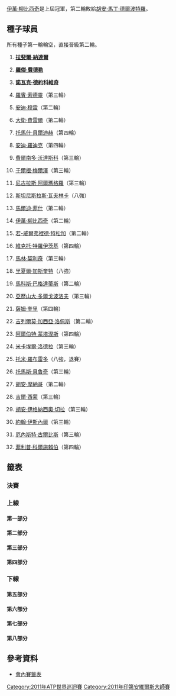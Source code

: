 {{TennisEvents|2011|法國巴黎銀行公開賽|
| defchamp = {{Flag icon|CRO}} [[伊萬·柳比西奇|伊萬·柳比西奇]]
| champ =
| runner =
| score  =
}}

{{main|2011年法國巴黎銀行公開賽}}

[[伊萬·柳比西奇|伊萬·柳比西奇]]是上屆冠軍，第二輪敗給[[胡安·馬丁·德爾波特羅|胡安·馬丁·德爾波特羅]]。

== 種子球員 ==
所有種子第一輪輪空，直接晉級第二輪。
{{col-begin}}
{{col-2}}
# {{flagicon|ESP}} '''[[拉斐爾·納達爾|拉斐爾·納達爾]]'''
# {{flagicon|SUI}} '''[[羅傑·費德勒|羅傑·費德勒]]'''
# {{flagicon|SRB}} '''[[諾瓦克·德約科維奇|諾瓦克·德約科維奇]]'''
# {{flagicon|SWE}} [[羅賓·索德靈|羅賓·索德靈]]（第三輪）
# {{flagicon|GBR}} [[安迪·穆雷|安迪·穆雷]]（第二輪）
# {{flagicon|ESP}} [[大衛·費雷爾|大衛·費雷爾]]（第二輪）
# {{flagicon|CZE}} [[托馬什·貝爾迪赫|托馬什·貝爾迪赫]]（第四輪）
# {{flagicon|USA}} [[安迪·羅迪克|安迪·羅迪克]]（第四輪）
# {{flagicon|ESP}} [[費爾南多·沃達斯科|費爾南多·沃達斯科]]（第三輪）
# {{flagicon|AUT}} [[于爾根·梅爾澤|于爾根·梅爾澤]]（第三輪）
# {{flagicon|ESP}} [[尼古拉斯·阿爾瑪格羅|尼古拉斯·阿爾瑪格羅]]（第三輪）
# {{flagicon|SUI}} [[斯坦尼斯拉斯·瓦夫林卡|斯坦尼斯拉斯·瓦夫林卡]]（八強）
# {{flagicon|USA}} [[馬爾迪·菲什|馬爾迪·菲什]]（第二輪）
# {{flagicon|CRO}} [[伊萬·柳比西奇|伊萬·柳比西奇]]（第二輪）
# {{flagicon|FRA}} [[若-威爾弗裡德·特松加|若-威爾弗裡德·特松加]]（第二輪）
# {{flagicon|SRB}} [[維克托·特羅伊茨基|維克托·特羅伊茨基]]（第四輪）
{{col-2}}
<ol start="17">
<li>{{flagicon|CRO}} [[馬林·契利奇|馬林·契利奇]]（第三輪）
<li>{{flagicon|FRA}} [[里夏爾·加斯奎特|里夏爾·加斯奎特]]（八強）
<li>{{flagicon|CYP}} [[馬科斯·巴格達蒂斯|馬科斯·巴格達蒂斯]]（第二輪）
<li>{{flagicon|UKR}} [[亞歷山大·多爾戈波洛夫|亞歷山大·多爾戈波洛夫]]（第三輪）
<li>{{flagicon|USA}} [[薩姆·奎里|薩姆·奎里]]（第四輪）
<li>{{flagicon|ESP}} [[吉列爾莫·加西亞·洛佩斯|吉列爾莫·加西亞·洛佩斯]]（第二輪）
<li>{{flagicon|ESP}} [[阿爾伯特·蒙塔涅斯|阿爾伯特·蒙塔涅斯]]（第四輪）
<li>{{flagicon|FRA}} [[米卡埃爾·洛德拉|米卡埃爾·洛德拉]]（第三輪）
<li>{{flagicon|ESP}} [[托米·羅布雷多|托米·羅布雷多]]（八強，退賽）
<li>{{flagicon|BRA}} [[托馬斯·貝魯奇|托馬斯·貝魯奇]]（第三輪）
<li>{{flagicon|ARG}} [[胡安·摩納哥|胡安·摩納哥]]（第二輪）
<li>{{flagicon|FRA}} [[吉爾·西蒙|吉爾·西蒙]]（第三輪）
<li>{{flagicon|ARG}} [[胡安·伊格納西奧·切拉|胡安·伊格納西奧·切拉]]（第三輪）
<li>{{flagicon|USA}} [[約翰·伊斯內爾|約翰·伊斯內爾]]（第三輪）
<li>{{flagicon|LAT}} [[厄內斯特·古爾比斯|厄內斯特·古爾比斯]]（第三輪）
<li>{{flagicon|GER}} [[菲利普·科爾施賴伯|菲利普·科爾施賴伯]]（第四輪）
</ol>
{{col-end}}

== 籤表 ==
{{Draw key}}

=== 決賽 ===
{{8TeamBracket-Tennis3
| RD1=八強
| RD2=四強
| RD3=決賽

| team-width=175

| RD1-seed1=1
| RD1-team1={{flagicon|ESP}} '''[[拉斐爾·納達爾|拉斐爾·納達爾]]
| RD1-score1-1=5
| RD1-score1-2='''6
| RD1-score1-3='''7
| RD1-seed2=PR
| RD1-team2={{flagicon|CRO}} [[伊沃·卡洛維奇|伊沃·卡洛維奇]]
| RD1-score2-1='''7
| RD1-score2-2=1
| RD1-score2-3=6<sup>7</sup>

| RD1-seed3=PR
| RD1-team3={{flagicon|ARG}} '''[[胡安·馬丁·德爾波特羅|胡安·馬丁·德爾波特羅]]
| RD1-score3-1=<small>w/o</small>
| RD1-score3-2= 
| RD1-score3-3= 
| RD1-seed4=25
| RD1-team4={{flagicon|ESP}} [[托米·羅布雷多|托米·羅布雷多]]
| RD1-score4-1= 
| RD1-score4-2= 
| RD1-score4-3= 

| RD1-seed5=18
| RD1-team5={{flagicon|FRA}} [[里夏爾·加斯奎特|里夏爾·加斯奎特]]
| RD1-score5-1=2
| RD1-score5-2=4
| RD1-score5-3= 
| RD1-seed6=3
| RD1-team6={{flagicon|SRB}} '''[[諾瓦克·德約科維奇|諾瓦克·德約科維奇]]
| RD1-score6-1='''6
| RD1-score6-2='''6
| RD1-score6-3= 

| RD1-seed7=12
| RD1-team7={{flagicon|SUI}} [[斯坦尼斯拉斯·瓦夫林卡|斯坦尼斯拉斯·瓦夫林卡]]
| RD1-score7-1=3
| RD1-score7-2=4
| RD1-score7-3= 
| RD1-seed8=2
| RD1-team8={{flagicon|SUI}} '''[[羅傑·費德勒|羅傑·費德勒]]
| RD1-score8-1='''6
| RD1-score8-2='''6
| RD1-score8-3= 

| RD2-seed1=1
| RD2-team1='''{{flagicon|ESP}} [[拉斐爾·納達爾|拉斐爾·納達爾]]
| RD2-score1-1='''6
| RD2-score1-2='''6
| RD2-score1-3= 
| RD2-seed2=PR
| RD2-team2={{flagicon|ARG}} [[胡安·馬丁·德爾波特羅|胡安·馬丁·德爾波特羅]]
| RD2-score2-1=4
| RD2-score2-2=4
| RD2-score2-3= 

| RD2-seed3=3
| RD2-team3='''{{flagicon|SRB}} [[諾瓦克·德約科維奇|諾瓦克·德約科維奇]]
| RD2-score3-1='''6
| RD2-score3-2=3
| RD2-score3-3='''6
| RD2-seed4=2
| RD2-team4={{flagicon|SUI}} [[羅傑·費德勒|羅傑·費德勒]]
| RD2-score4-1=3
| RD2-score4-2='''6
| RD2-score4-3=2

| RD3-seed1=1
| RD3-team1={{flagicon|ESP}} [[拉斐爾·納達爾|拉斐爾·納達爾]]
| RD3-score1-1= 
| RD3-score1-2= 
| RD3-score1-3= 
| RD3-seed2=3
| RD3-team2={{flagicon|SRB}} [[諾瓦克·德約科維奇|諾瓦克·德約科維奇]]
| RD3-score2-1= 
| RD3-score2-2= 
| RD3-score2-3= 
}}

=== 上線 ===
==== 第一部分 ====
{{16TeamBracket-Compact-Tennis3-Byes
| RD1=第一輪
| RD2=第二輪
| RD3=第三輪
| RD4=第四輪

| RD1-seed03=Q
| RD1-team03='''{{flagicon|RSA}} [[Rik_de_Voest|R de Voest]]
| RD1-score03-1='''6
| RD1-score03-2= 
| RD1-score03-3= 
| RD1-seed04= 
| RD1-team04={{flagicon|ESP}} [[Pere_Riba|P Riba]]
| RD1-score04-1=4
| RD1-score04-2=r
| RD1-score04-3= 

| RD1-seed05=Q
| RD1-team05={{flagicon|USA}} '''[[萊恩·斯威廷|斯威廷]]
| RD1-score05-1='''6
| RD1-score05-2='''6
| RD1-score05-3= 
| RD1-seed06= 
| RD1-team06={{flagicon|ESP}} [[Marcel_Granollers|M Granollers]]
| RD1-score06-1=4
| RD1-score06-2=1
| RD1-score06-3= 

| RD1-seed11=Q
| RD1-team11={{flagicon|IND}} '''[[山德夫·狄瓦曼|狄瓦曼]]
| RD1-score11-1='''6
| RD1-score11-2='''6
| RD1-score11-3= 
| RD1-seed12= 
| RD1-team12={{flagicon|FRA}} [[Adrian_Mannarino|A Mannarino]]
| RD1-score12-1=2
| RD1-score12-2=3
| RD1-score12-3= 

| RD1-seed13=Q
| RD1-team13={{flagicon|ITA}} [[Flavio_Cipolla|F Cipolla]]
| RD1-score13-1=1
| RD1-score13-2=4
| RD1-score13-3= 
| RD1-seed14= 
| RD1-team14={{flagicon|BEL}} '''[[克薩維埃·馬利斯|馬利斯]]
| RD1-score14-1='''6
| RD1-score14-2='''6
| RD1-score14-3= 

| RD2-seed01=1
| RD2-team01={{flagicon|ESP}} '''[[拉斐爾·納達爾|納達爾]]
| RD2-score01-1='''6
| RD2-score01-2='''6
| RD2-score01-3= 
| RD2-seed02=Q
| RD2-team02={{flagicon|RSA}} [[Rik_de_Voest|R de Voest]]
| RD2-score02-1=0
| RD2-score02-2=2
| RD2-score02-3= 

| RD2-seed03=Q
| RD2-team03='''{{flagicon|USA}} [[萊恩·斯威廷|斯威廷]]
| RD2-score03-1='''6
| RD2-score03-2=0
| RD2-score03-3='''6
| RD2-seed04=27
| RD2-team04={{flagicon|ARG}} [[胡安·摩納哥|摩納哥]]
| RD2-score04-1=1
| RD2-score04-2='''6
| RD2-score04-3=1

| RD2-seed05=19
| RD2-team05={{flagicon|CYP}} [[馬科斯·巴格達蒂斯|巴格達蒂斯]]
| RD2-score05-1=5
| RD2-score05-2=0
| RD2-score05-3= 
| RD2-seed06=Q
| RD2-team06='''{{flagicon|IND}} [[山德夫·狄瓦曼|狄瓦曼]]
| RD2-score06-1='''7
| RD2-score06-2='''6
| RD2-score06-3= 

| RD2-seed07= 
| RD2-team07='''{{flagicon|BEL}} [[克薩維埃·馬利斯|馬利斯]]
| RD2-score07-1='''7
| RD2-score07-2='''7
| RD2-score07-3= 
| RD2-seed08=15
| RD2-team08={{flagicon|FRA}} [[若-威爾弗裡德·特松加|特松加]]
| RD2-score08-1=6<sup>6</sup>
| RD2-score08-2=5
| RD2-score08-3= 

| RD3-seed01=1
| RD3-team01={{flagicon|ESP}} '''[[拉斐爾·納達爾|納達爾]]
| RD3-score01-1='''6
| RD3-score01-2='''6
| RD3-score01-3= 
| RD3-seed02=Q
| RD3-team02={{flagicon|USA}} [[萊恩·斯威廷|斯威廷]]
| RD3-score02-1=3
| RD3-score02-2=1
| RD3-score02-3= 

| RD3-seed03=Q
| RD3-team03={{flagicon|IND}} '''[[山德夫·狄瓦曼|狄瓦曼]]
| RD3-score03-1='''6
| RD3-score03-2=3
| RD3-score03-3='''7
| RD3-seed04= 
| RD3-team04={{flagicon|BEL}} [[克薩維埃·馬利斯|馬利斯]]
| RD3-score04-1=1
| RD3-score04-2='''6
| RD3-score04-3=6<sup>5</sup>

| RD4-seed01=1
| RD4-team01={{flagicon|ESP}} '''[[拉斐爾·納達爾|納達爾]]
| RD4-score01-1='''7
| RD4-score01-2='''6
| RD4-score01-3= 
| RD4-seed02=Q
| RD4-team02={{flagicon|IND}} [[山德夫·狄瓦曼|狄瓦曼]]
| RD4-score02-1=5
| RD4-score02-2=4
| RD4-score02-3= 
}}

==== 第二部分 ====
{{16TeamBracket-Compact-Tennis3-Byes
| RD1=第一輪
| RD2=第二輪
| RD3=第三輪
| RD4=第四輪

| RD1-seed03=Q
| RD1-team03={{flagicon|USA}} '''[[麥可·羅素|羅素]]
| RD1-score03-1=6<sup>4</sup>
| RD1-score03-2='''6
| RD1-score03-3='''6
| RD1-seed04= 
| RD1-team04={{flagicon|RSA}} [[Kevin_Anderson_(tennis)|K Anderson]]
| RD1-score04-1='''7
| RD1-score04-2=3
| RD1-score04-3=4

| RD1-seed05= 
| RD1-team05={{flagicon|UZB}} [[丹尼斯·伊斯托明|伊斯托明]]
| RD1-score05-1='''6
| RD1-score05-2=5
| RD1-score05-3=5
| RD1-seed06= 
| RD1-team06={{flagicon|FIN}} '''[[亞爾科·涅米寧|涅米寧]]
| RD1-score06-1=2
| RD1-score06-2='''7
| RD1-score06-3='''7

| RD1-seed11= 
| RD1-team11={{flagicon|GER}} '''[[萊納·舒特勒|舒特勒]]
| RD1-score11-1='''7
| RD1-score11-2='''7
| RD1-score11-3= 
| RD1-seed12= 
| RD1-team12={{flagicon|NED}} [[羅賓·哈塞|哈塞]]
| RD1-score12-1=6<sup>4</sup>
| RD1-score12-2=5
| RD1-score12-3= 

| RD1-seed13=Q
| RD1-team13={{flagicon|AUS}} [[Marinko_Matosevic|M Matosevic]]
| RD1-score13-1=6<sup>2</sup>
| RD1-score13-2='''7
| RD1-score13-3=2
| RD1-seed14=PR
| RD1-team14={{flagicon|CRO}} '''[[伊沃·卡洛維奇|卡洛維奇]]
| RD1-score14-1='''7
| RD1-score14-2=6<sup>3</sup>
| RD1-score14-3='''6

| RD2-seed01=11
| RD2-team01={{flagicon|ESP}} '''[[尼古拉斯·阿爾瑪格羅|阿爾瑪格羅]]
| RD2-score01-1='''6
| RD2-score01-2='''6
| RD2-score01-3= 
| RD2-seed02=Q
| RD2-team02={{flagicon|USA}} [[麥可·羅素|羅素]]
| RD2-score02-1=4
| RD2-score02-2=4
| RD2-score02-3= 

| RD2-seed03= 
| RD2-team03={{flagicon|FIN}} [[亞爾科·涅米寧|涅米寧]]
| RD2-score03-1=6<sup>5</sup>
| RD2-score03-2='''6
| RD2-score03-3=6<sup>2</sup>
| RD2-seed04=23
| RD2-team04={{flagicon|ESP}} '''[[阿爾伯特·蒙塔涅斯|蒙塔涅斯]]
| RD2-score04-1='''7
| RD2-score04-2=2
| RD2-score04-3='''7

| RD2-seed05=28
| RD2-team05='''{{flagicon|FRA}} [[吉爾·西蒙|西蒙]]
| RD2-score05-1='''6
| RD2-score05-2='''7
| RD2-score05-3= 
| RD2-seed06= 
| RD2-team06={{flagicon|GER}} [[萊納·舒特勒|舒特勒]]
| RD2-score06-1=3
| RD2-score06-2=6<sup>5</sup>
| RD2-score06-3= 

| RD2-seed07=PR
| RD2-team07='''{{flagicon|CRO}} [[伊沃·卡洛維奇|卡洛維奇]]
| RD2-score07-1='''7
| RD2-score07-2='''6
| RD2-score07-3= 
| RD2-seed08=6
| RD2-team08={{flagicon|ESP}} [[大衛·費雷爾|費雷爾]]
| RD2-score08-1=6<sup>3</sup>
| RD2-score08-2=3
| RD2-score08-3= 

| RD3-seed01=11
| RD3-team01={{flagicon|ESP}} [[尼古拉斯·阿爾瑪格羅|阿爾瑪格羅]]
| RD3-score01-1='''6
| RD3-score01-2=2
| RD3-score01-3=4
| RD3-seed02=23
| RD3-team02={{flagicon|ESP}} '''[[阿爾伯特·蒙塔涅斯|蒙塔涅斯]]
| RD3-score02-1=4
| RD3-score02-2='''6
| RD3-score02-3='''6

| RD3-seed03=28
| RD3-team03={{flagicon|FRA}} [[吉爾·西蒙|西蒙]]
| RD3-score03-1=3
| RD3-score03-2=3
| RD3-score03-3= 
| RD3-seed04=PR
| RD3-team04={{flagicon|CRO}} '''[[伊沃·卡洛維奇|卡洛維奇]]
| RD3-score04-1='''6
| RD3-score04-2='''6
| RD3-score04-3= 

| RD4-seed01=23
| RD4-team01={{flagicon|ESP}} [[阿爾伯特·蒙塔涅斯|蒙塔涅斯]]
| RD4-score01-1=6<sup>7</sup>
| RD4-score01-2=2
| RD4-score01-3= 
| RD4-seed02=PR
| RD4-team02={{flagicon|CRO}} '''[[伊沃·卡洛維奇|卡洛維奇]]
| RD4-score02-1='''7
| RD4-score02-2='''6
| RD4-score02-3= 
}}

==== 第三部分 ====
{{16TeamBracket-Compact-Tennis3-Byes
| RD1=第一輪
| RD2=第二輪
| RD3=第三輪
| RD4=第四輪

| RD1-seed03= 
| RD1-team03={{flagicon|GER}} [[比約恩·法烏|法烏]]
| RD1-score03-1=4
| RD1-score03-2='''6
| RD1-score03-3=4
| RD1-seed04= 
| RD1-team04={{flagicon|GER}} '''[[米夏埃爾·貝雷爾|貝雷爾]]
| RD1-score04-1='''6
| RD1-score04-2=4
| RD1-score04-3='''6

| RD1-seed05=Q
| RD1-team05={{flagicon|USA}} '''[[Tim_Smyczek|T Smyczek]]
| RD1-score05-1=2
| RD1-score05-2='''6
| RD1-score05-3='''6
| RD1-seed06= 
| RD1-team06={{flagicon|UKR}} [[伊利亞·馬爾琴科|馬爾琴科]]
| RD1-score06-1='''6
| RD1-score06-2=3
| RD1-score06-3=2

| RD1-seed11= 
| RD1-team11={{flagicon|ROU}} '''[[維克托·哈內斯庫|哈內斯庫]]
| RD1-score11-1=4
| RD1-score11-2='''7
| RD1-score11-3='''6
| RD1-seed12= 
| RD1-team12={{flagicon|ITA}} [[安德烈亞斯·塞皮|塞皮]]
| RD1-score12-1='''6
| RD1-score12-2=6<sup>5</sup>
| RD1-score12-3=3

| RD1-seed13= 
| RD1-team13={{flagicon|CZE}} [[拉德克·斯泰潘內克|斯泰潘內克]]
| RD1-score13-1=4
| RD1-score13-2=0
| RD1-score13-3= 
| RD1-seed14=PR
| RD1-team14={{flagicon|ARG}} '''[[胡安·馬丁·德爾波特羅|德爾波特羅]]
| RD1-score14-1='''6
| RD1-score14-2='''6
| RD1-score14-3= 

| RD2-seed01=4
| RD2-team01='''{{flagicon|SWE}} [[羅賓·索德靈|羅賓·索德靈]]
| RD2-score01-1='''6
| RD2-score01-2='''7
| RD2-score01-3= 
| RD2-seed02= 
| RD2-team02={{flagicon|GER}} [[米夏埃爾·貝雷爾|貝雷爾]]
| RD2-score02-1=3
| RD2-score02-2=6<sup>4</sup>
| RD2-score02-3= 

| RD2-seed03=Q
| RD2-team03={{flagicon|USA}} [[Tim_Smyczek|T Smyczek]]
| RD2-score03-1='''6
| RD2-score03-2=2
| RD2-score03-3=6<sup>6</sup>
| RD2-seed04=32
| RD2-team04={{flagicon|GER}} '''[[菲利普·科爾施賴伯|科爾施賴伯]]
| RD2-score04-1=2
| RD2-score04-2='''6
| RD2-score04-3='''7

| RD2-seed05=20
| RD2-team05={{flagicon|UKR}} '''[[亞歷山大·多爾戈波洛夫|多爾戈波洛夫]]
| RD2-score05-1='''6
| RD2-score05-2='''6
| RD2-score05-3= 
| RD2-seed06= 
| RD2-team06={{flagicon|ROU}} [[維克托·哈內斯庫|哈內斯庫]]
| RD2-score06-1=4
| RD2-score06-2=4
| RD2-score06-3= 

| RD2-seed07=PR
| RD2-team07={{flagicon|ARG}} '''[[胡安·馬丁·德爾波特羅|德爾波特羅]]
| RD2-score07-1=5
| RD2-score07-2='''6
| RD2-score07-3='''6
| RD2-seed08=14
| RD2-team08={{flagicon|CRO}} [[伊萬·柳比西奇|柳比西奇]]
| RD2-score08-1='''7
| RD2-score08-2=4
| RD2-score08-3=2

| RD3-seed01=4
| RD3-team01={{flagicon|SWE}} [[羅賓·索德靈|羅賓·索德靈]]
| RD3-score01-1=6<sup>8</sup>
| RD3-score01-2=4
| RD3-score01-3= 
| RD3-seed02=32
| RD3-team02={{flagicon|GER}} '''[[菲利普·科爾施賴伯|科爾施賴伯]]
| RD3-score02-1='''7
| RD3-score02-2='''6
| RD3-score02-3= 

| RD3-seed03=20
| RD3-team03={{flagicon|UKR}} [[亞歷山大·多爾戈波洛夫|多爾戈波洛夫]]
| RD3-score03-1=6<sup>3</sup>
| RD3-score03-2=3
| RD3-score03-3= 
| RD3-seed04=PR
| RD3-team04={{flagicon|ARG}} '''[[胡安·馬丁·德爾波特羅|德爾波特羅]]
| RD3-score04-1='''7
| RD3-score04-2='''6
| RD3-score04-3= 

| RD4-seed01=32
| RD4-team01={{flagicon|GER}} [[菲利普·科爾施賴伯|科爾施賴伯]]
| RD4-score01-1=6<sup>3</sup>
| RD4-score01-2=6<sup>7</sup>
| RD4-score01-3= 
| RD4-seed02=PR
| RD4-team02={{flagicon|ARG}} '''[[胡安·馬丁·德爾波特羅|德爾波特羅]]
| RD4-score02-1='''7
| RD4-score02-2='''7
| RD4-score02-3= 
}}

==== 第四部分 ====
{{16TeamBracket-Compact-Tennis3-Byes
| RD1=第一輪
| RD2=第二輪
| RD3=第三輪
| RD4=第四輪

| RD1-seed03=WC
| RD1-team03={{flagicon|LTU}} '''[[Richard_Berankis|R Berankis]]
| RD1-score03-1=1
| RD1-score03-2='''6
| RD1-score03-3='''6
| RD1-seed04=Q
| RD1-team04={{flagicon|USA}} [[亞力克斯·博格莫洛夫|博格莫洛夫]]
| RD1-score04-1='''6
| RD1-score04-2=3
| RD1-score04-3=4

| RD1-seed05= 
| RD1-team05={{flagicon|SRB}}''' [[揚科·蒂普薩雷維奇|蒂普薩雷維奇]]
| RD1-score05-1='''6
| RD1-score05-2='''6
| RD1-score05-3= 
| RD1-seed06= 
| RD1-team06={{flagicon|GER}} [[Tobias_Kamke|T Kamke]]
| RD1-score06-1=2
| RD1-score06-2=0
| RD1-score06-3= 

| RD1-seed11= 
| RD1-team11={{flagicon|GER}} '''[[米沙·茲韋列夫|茲韋列夫]]
| RD1-score11-1='''6
| RD1-score11-2='''6
| RD1-score11-3= 
| RD1-seed12=Q
| RD1-team12={{flagicon|AUS}} [[Matthew_Ebden|M Ebden]]
| RD1-score12-1=4
| RD1-score12-2=3
| RD1-score12-3= 

| RD1-seed13=Q
| RD1-team13={{flagicon|USA}} '''[[Donald_Young_(tennis)|D Young]]
| RD1-score13-1=2
| RD1-score13-2='''6
| RD1-score13-3='''6
| RD1-seed14= 
| RD1-team14={{flagicon|ITA}} [[波蒂托·斯塔拉切|斯塔拉切]]
| RD1-score14-1='''6
| RD1-score14-2=3
| RD1-score14-3=3

| RD2-seed01=9
| RD2-team01={{flagicon|ESP}} '''[[費爾南多·沃達斯科|沃達斯科]]
| RD2-score01-1='''7
| RD2-score01-2=2
| RD2-score01-3= 
| RD2-seed02=WC
| RD2-team02={{flagicon|LTU}} [[Richard_Berankis|R Berankis]]
| RD2-score02-1=5
| RD2-score02-2=0
| RD2-score02-3=r

| RD2-seed03= 
| RD2-team03={{flagicon|SRB}} [[揚科·蒂普薩雷維奇|蒂普薩雷維奇]]
| RD2-score03-1=4
| RD2-score03-2=4
| RD2-score03-3= 
| RD2-seed04=21
| RD2-team04={{flagicon|USA}} '''[[薩姆·奎里|奎里]]
| RD2-score04-1='''6
| RD2-score04-2='''6
| RD2-score04-3= 

| RD2-seed05=25
| RD2-team05={{flagicon|ESP}} '''[[托米·羅布雷多|羅布雷多]]
| RD2-score05-1='''6
| RD2-score05-2=3
| RD2-score05-3='''7
| RD2-seed06= 
| RD2-team06={{flagicon|GER}} [[米沙·茲韋列夫|茲韋列夫]]
| RD2-score06-1=3
| RD2-score06-2='''6
| RD2-score06-3=5

| RD2-seed07=Q
| RD2-team07={{flagicon|USA}} '''[[Donald_Young_(tennis)|D Young]]
| RD2-score07-1='''7
| RD2-score07-2='''6
| RD2-score07-3= 
| RD2-seed08=5
| RD2-team08={{flagicon|GBR}} [[安迪·穆雷|穆雷]]
| RD2-score08-1=6<sup>4</sup>
| RD2-score08-2=3
| RD2-score08-3= 

| RD3-seed01=9
| RD3-team01={{flagicon|ESP}} [[費爾南多·沃達斯科|沃達斯科]]
| RD3-score01-1=5
| RD3-score01-2=4
| RD3-score01-3= 
| RD3-seed02=21
| RD3-team02='''{{flagicon|USA}} [[薩姆·奎里|奎里]]
| RD3-score02-1='''7
| RD3-score02-2='''6
| RD3-score02-3= 

| RD3-seed03=25
| RD3-team03={{flagicon|ESP}} '''[[托米·羅布雷多|羅布雷多]]
| RD3-score03-1='''6
| RD3-score03-2='''6
| RD3-score03-3= 
| RD3-seed04=Q
| RD3-team04={{flagicon|USA}} [[Donald_Young_(tennis)|D Young]]
| RD3-score04-1=0
| RD3-score04-2=4
| RD3-score04-3= 

| RD4-seed01=21
| RD4-team01={{flagicon|USA}} [[薩姆·奎里|奎里]]
| RD4-score01-1=1
| RD4-score01-2=3
| RD4-score01-3= 
| RD4-seed02=25
| RD4-team02={{flagicon|ESP}} '''[[托米·羅布雷多|羅布雷多]]
| RD4-score02-1='''6
| RD4-score02-2='''6
| RD4-score02-3= 
}}

=== 下線 ===
==== 第五部分 ====
{{16TeamBracket-Compact-Tennis3-Byes
| RD1=第一輪
| RD2=第二輪
| RD3=第三輪
| RD4=第四輪

| RD1-seed03=WC
| RD1-team03='''{{flagicon|USA}} [[詹姆斯·布萊克|布萊克]]
| RD1-score03-1=3
| RD1-score03-2='''6
| RD1-score03-3='''6
| RD1-seed04=Q
| RD1-team04={{flagicon|AUS}} [[Chris_Guccione|C Guccione]]
| RD1-score04-1='''6
| RD1-score04-2=3
| RD1-score04-3=2

| RD1-seed05= 
| RD1-team05={{flagicon|ESP}} [[Rubén_Ramírez_Hidalgo|R Ramírez Hidalgo]]
| RD1-score05-1=4
| RD1-score05-2=3
| RD1-score05-3= 
| RD1-seed06= 
| RD1-team06={{flagicon|BRA}}''' [[列卡度·米爾洛|米爾洛]]
| RD1-score06-1='''6
| RD1-score06-2='''6
| RD1-score06-3= 

| RD1-seed11= 
| RD1-team11={{flagicon|URU}}''' [[巴勃羅·奎瓦斯|奎瓦斯]]
| RD1-score11-1='''7
| RD1-score11-2='''6
| RD1-score11-3= 
| RD1-seed12= 
| RD1-team12={{flagicon|ESP}} [[巴勃羅·安杜哈爾|安杜哈爾]]
| RD1-score12-1=5
| RD1-score12-2=3
| RD1-score12-3= 

| RD1-seed13= 
| RD1-team13={{flagicon|FRA}} '''[[儒利安·貝內托|貝內托]]
| RD1-score13-1='''6
| RD1-score13-2='''6
| RD1-score13-3= 
| RD1-seed14= 
| RD1-team14={{flagicon|ESP}} [[費利西亞諾·洛佩斯|洛佩斯]]
| RD1-score14-1=4
| RD1-score14-2=4
| RD1-score14-3= 

| RD2-seed01=8
| RD2-team01={{flagicon|USA}} '''[[安迪·羅迪克|羅迪克]]
| RD2-score01-1='''6
| RD2-score01-2='''7
| RD2-score01-3= 
| RD2-seed02=WC
| RD2-team02={{flagicon|USA}} [[詹姆斯·布萊克|布萊克]]
| RD2-score02-1=3
| RD2-score02-2=5
| RD2-score02-3= 

| RD2-seed03= 
| RD2-team03={{flagicon|BRA}} [[列卡度·米爾洛|米爾洛]]
| RD2-score03-1=3
| RD2-score03-2=6<sup>2</sup>
| RD2-score03-3= 
| RD2-seed04=30
| RD2-team04={{flagicon|USA}} '''[[約翰·伊斯內爾|伊斯內爾]]
| RD2-score04-1='''6
| RD2-score04-2='''7
| RD2-score04-3= 

| RD2-seed05=18
| RD2-team05={{flagicon|FRA}} '''[[里夏爾·加斯奎特|加斯奎特]]
| RD2-score05-1='''7
| RD2-score05-2='''6
| RD2-score05-3= 
| RD2-seed06= 
| RD2-team06={{flagicon|URU}} [[巴勃羅·奎瓦斯|奎瓦斯]]
| RD2-score06-1=5
| RD2-score06-2=3
| RD2-score06-3= 

| RD2-seed07= 
| RD2-team07={{flagicon|FRA}} [[儒利安·貝內托|貝內托]]
| RD2-score07-1='''6
| RD2-score07-2=1
| RD2-score07-3=4
| RD2-seed08=10
| RD2-team08='''{{flagicon|AUT}} [[于爾根·梅爾澤|梅爾澤]]
| RD2-score08-1=1
| RD2-score08-2='''6
| RD2-score08-3='''6

| RD3-seed01=8
| RD3-team01={{flagicon|USA}} '''[[安迪·羅迪克|羅迪克]]
| RD3-score01-1='''7
| RD3-score01-2='''6
| RD3-score01-3= 
| RD3-seed02=30
| RD3-team02={{flagicon|USA}} [[約翰·伊斯內爾|伊斯內爾]]
| RD3-score02-1=5
| RD3-score02-2=2
| RD3-score02-3= 

| RD3-seed03=18
| RD3-team03={{flagicon|FRA}} '''[[里夏爾·加斯奎特|加斯奎特]]
| RD3-score03-1='''6
| RD3-score03-2='''6
| RD3-score03-3= 
| RD3-seed04=10
| RD3-team04={{flagicon|AUT}} [[于爾根·梅爾澤|梅爾澤]]
| RD3-score04-1=1
| RD3-score04-2=3
| RD3-score04-3= 

| RD4-seed01=8
| RD4-team01={{flagicon|USA}} [[安迪·羅迪克|羅迪克]]
| RD4-score01-1=3
| RD4-score01-2=6<sup>5</sup>
| RD4-score01-3= 
| RD4-seed02=18
| RD4-team02={{flagicon|FRA}} '''[[里夏爾·加斯奎特|加斯奎特]]
| RD4-score02-1='''6
| RD4-score02-2='''7
| RD4-score02-3= 
}}

==== 第六部分 ====
{{16TeamBracket-Compact-Tennis3-Byes
| RD1=第一輪
| RD2=第二輪
| RD3=第三輪
| RD4=第四輪

| RD1-seed03=Q
| RD1-team03={{flagicon|IND}} [[Rohan_Bopanna|R Bopanna]]
| RD1-score03-1='''7
| RD1-score03-2=6<sup>1</sup>
| RD1-score03-3=4
| RD1-seed04=WC
| RD1-team04={{flagicon|AUS}} '''[[Bernard_Tomic|B Tomic]]
| RD1-score04-1=6<sup>5</sup>
| RD1-score04-2='''7
| RD1-score04-3='''6

| RD1-seed05= 
| RD1-team05={{flagicon|COL}} '''[[聖地亞哥·基拉爾多|基拉爾多]]
| RD1-score05-1='''6
| RD1-score05-2=6<sup>5</sup>
| RD1-score05-3='''6
| RD1-seed06= 
| RD1-team06={{flagicon|ESP}} [[丹尼爾·吉梅諾-特拉維爾|吉梅諾-特拉維爾]]
| RD1-score06-1=4
| RD1-score06-2='''7
| RD1-score06-3=3

| RD1-seed11= 
| RD1-team11={{flagicon|AUS}} [[萊頓·休伊特|休伊特]]
| RD1-score11-1=2
| RD1-score11-2=3
| RD1-score11-3= 
| RD1-seed12= 
| RD1-team12='''{{flagicon|TPE}} [[盧彥勳|盧]]
| RD1-score12-1='''6
| RD1-score12-2='''6
| RD1-score12-3= 

| RD1-seed13= 
| RD1-team13={{flagicon|GER}} [[佛羅里恩·邁爾|邁爾]]
| RD1-score13-1=2
| RD1-score13-2=1
| RD1-score13-3= 
| RD1-seed14= 
| RD1-team14='''{{flagicon|KAZ}} [[安德烈·戈盧別夫|戈盧別夫]]
| RD1-score14-1='''6
| RD1-score14-2='''6
| RD1-score14-3= 

| RD2-seed01=16
| RD2-team01={{flagicon|SRB}} '''[[維克托·特羅伊茨基|特羅伊茨基]]
| RD2-score01-1='''6
| RD2-score01-2='''6
| RD2-score01-3= 
| RD2-seed02=WC
| RD2-team02={{flagicon|AUS}} [[Bernard_Tomic|B Tomic]]
| RD2-score02-1=4
| RD2-score02-2=4
| RD2-score02-3= 

| RD2-seed03= 
| RD2-team03={{flagicon|COL}} [[聖地亞哥·基拉爾多|基拉爾多]]
| RD2-score03-1=6<sup>6</sup>
| RD2-score03-2=4
| RD2-score03-3= 
| RD2-seed04=24
| RD2-team04={{flagicon|FRA}} '''[[米卡埃爾·洛德拉|洛德拉]]
| RD2-score04-1='''7
| RD2-score04-2='''6
| RD2-score04-3= 

| RD2-seed05=31
| RD2-team05={{flagicon|LAT}} '''[[厄內斯特·古爾比斯|古爾比斯]]
| RD2-score05-1=6<sup>1</sup>
| RD2-score05-2='''7
| RD2-score05-3='''6
| RD2-seed06= 
| RD2-team06={{flagicon|TPE}} [[盧彥勳|盧]]
| RD2-score06-1='''7
| RD2-score06-2=6<sup>7</sup>
| RD2-score06-3=1

| RD2-seed07= 
| RD2-team07={{flagicon|KAZ}} [[安德烈·戈盧別夫|戈盧別夫]]
| RD2-score07-1=0
| RD2-score07-2=4
| RD2-score07-3= 
| RD2-seed08=3
| RD2-team08='''{{flagicon|SRB}} [[諾瓦克·德約科維奇|德約科維奇]]
| RD2-score08-1='''6
| RD2-score08-2='''6
| RD2-score08-3= 

| RD3-seed01=16
| RD3-team01={{flagicon|SRB}} '''[[維克托·特羅伊茨基|特羅伊茨基]]
| RD3-score01-1='''6
| RD3-score01-2='''6
| RD3-score01-3= 
| RD3-seed02=24
| RD3-team02={{flagicon|FRA}} [[米卡埃爾·洛德拉|洛德拉]]
| RD3-score02-1=3
| RD3-score02-2=3
| RD3-score02-3= 

| RD3-seed03=31
| RD3-team03={{flagicon|LAT}} [[厄內斯特·古爾比斯|古爾比斯]]
| RD3-score03-1=0
| RD3-score03-2=1
| RD3-score03-3= 
| RD3-seed04=3
| RD3-team04={{flagicon|SRB}} '''[[諾瓦克·德約科維奇|德約科維奇]]
| RD3-score04-1='''6
| RD3-score04-2='''6
| RD3-score04-3= 

| RD4-seed01=16
| RD4-team01={{flagicon|SRB}} [[維克托·特羅伊茨基|特羅伊茨基]]
| RD4-score01-1=0
| RD4-score01-2=1
| RD4-score01-3= 
| RD4-seed02=3
| RD4-team02={{flagicon|SRB}} '''[[諾瓦克·德約科維奇|德約科維奇]]
| RD4-score02-1='''6
| RD4-score02-2='''6
| RD4-score02-3= 
}}

==== 第七部分 ====
{{16TeamBracket-Compact-Tennis3-Byes
| RD1=第一輪
| RD2=第二輪
| RD3=第三輪
| RD4=第四輪

| RD1-seed03= 
| RD1-team03={{flagicon|KAZ}} [[米哈伊爾·庫庫什金|庫庫什金]]
| RD1-score03-1=6<sup>8</sup>
| RD1-score03-2=4
| RD1-score03-3= 
| RD1-seed04= 
| RD1-team04='''{{flagicon|POL}} [[盧卡斯·古博特|古博特]]
| RD1-score04-1='''7
| RD1-score04-2='''6
| RD1-score04-3= 

| RD1-seed05= 
| RD1-team05={{flagicon|NED}} [[蒂莫·德·巴克|德·巴克]]
| RD1-score05-1=2
| RD1-score05-2=5
| RD1-score05-3= 
| RD1-seed06= 
| RD1-team06={{flagicon|GER}} '''[[班傑明·貝克爾|貝克爾]]
| RD1-score06-1='''6
| RD1-score06-2='''7
| RD1-score06-3= 

| RD1-seed11= 
| RD1-team11={{flagicon|RUS}} [[泰穆拉茲·加巴什維利|加巴什維利]]
| RD1-score11-1=4
| RD1-score11-2='''7
| RD1-score11-3=6<sup>4</sup>
| RD1-seed12= 
| RD1-team12={{flagicon|FRA}} '''[[弗洛朗·塞拉|塞拉]]
| RD1-score12-1='''6
| RD1-score12-2=6<sup>1</sup>
| RD1-score12-3='''7

| RD1-seed13= 
| RD1-team13='''{{flagicon|RUS}} [[尼古萊·達維登科|達維登科]]
| RD1-score13-1=5
| RD1-score13-2='''6
| RD1-score13-3='''6
| RD1-seed14= 
| RD1-team14={{flagicon|ITA}} [[法比奧·福尼尼|福尼尼]]
| RD1-score14-1='''7
| RD1-score14-2=2
| RD1-score14-3=4

| RD2-seed01=7
| RD2-team01={{flagicon|CZE}} '''[[托馬什·貝爾迪赫|貝爾迪赫]]
| RD2-score01-1='''6
| RD2-score01-2='''6
| RD2-score01-3= 
| RD2-seed02= 
| RD2-team02={{flagicon|POL}} [[盧卡斯·古博特|古博特]]
| RD2-score02-1=4
| RD2-score02-2=1
| RD2-score02-3= 

| RD2-seed03= 
| RD2-team03={{flagicon|GER}} [[班傑明·貝克爾|貝克爾]] 
| RD2-score03-1=3
| RD2-score03-2=6<sup>5</sup>
| RD2-score03-3= 
| RD2-seed04=26
| RD2-team04={{flagicon|BRA}} '''[[托馬斯·貝魯奇|貝魯奇]]
| RD2-score04-1='''6
| RD2-score04-2='''7
| RD2-score04-3= 

| RD2-seed05=17
| RD2-team05={{flagicon|CRO}} '''[[馬林·契利奇|契利奇]]
| RD2-score05-1='''6
| RD2-score05-2='''6
| RD2-score05-3= 
| RD2-seed06= 
| RD2-team06={{flagicon|FRA}} [[弗洛朗·塞拉|塞拉]]
| RD2-score06-1=1
| RD2-score06-2=3
| RD2-score06-3= 

| RD2-seed07= 
| RD2-team07={{flagicon|RUS}} [[尼古萊·達維登科|達維登科]]
| RD2-score07-1='''6
| RD2-score07-2=6<sup>5</sup>
| RD2-score07-3=4
| RD2-seed08=12
| RD2-team08={{flagicon|SUI}} '''[[斯坦尼斯拉斯·瓦夫林卡|瓦夫林卡]]
| RD2-score08-1=3
| RD2-score08-2='''7
| RD2-score08-3='''6

| RD3-seed01=7
| RD3-team01={{flagicon|CZE}} '''[[托馬什·貝爾迪赫|貝爾迪赫]]
| RD3-score01-1='''6
| RD3-score01-2='''6
| RD3-score01-3= 
| RD3-seed02=26
| RD3-team02={{flagicon|BRA}} [[托馬斯·貝魯奇|貝魯奇]]
| RD3-score02-1=3
| RD3-score02-2=2
| RD3-score02-3= 

| RD3-seed03=17
| RD3-team03={{flagicon|CRO}} [[馬林·契利奇|契利奇]]
| RD3-score03-1=5
| RD3-score03-2=3
| RD3-score03-3= 
| RD3-seed04=12
| RD3-team04={{flagicon|SUI}} '''[[斯坦尼斯拉斯·瓦夫林卡|瓦夫林卡]]
| RD3-score04-1='''7
| RD3-score04-2='''6
| RD3-score04-3= 

| RD4-seed01=7
| RD4-team01={{flagicon|CZE}} [[托馬什·貝爾迪赫|貝爾迪赫]]
| RD4-score01-1='''6
| RD4-score01-2=4
| RD4-score01-3=4
| RD4-seed02=12
| RD4-team02={{flagicon|SUI}} '''[[斯坦尼斯拉斯·瓦夫林卡|瓦夫林卡]]
| RD4-score02-1=3
| RD4-score02-2='''6
| RD4-score02-3='''6
}}

==== 第八部分 ====
{{16TeamBracket-Compact-Tennis3-Byes
| RD1=第一輪
| RD2=第二輪
| RD3=第三輪
| RD4=第四輪

| RD1-seed03=WC
| RD1-team03={{flagicon|CAN}} '''[[米洛斯·拉奧尼奇|拉奧尼奇]]
| RD1-score03-1='''6
| RD1-score03-2='''7
| RD1-score03-3= 
| RD1-seed04= 
| RD1-team04={{flagicon|TUR}} [[Marsel_İlhan|M İlhan]]
| RD1-score04-1=2
| RD1-score04-2=6<sup>4</sup>
| RD1-score04-3= 

| RD1-seed05=WC
| RD1-team05={{flagicon|USA}}''' [[Ryan_Harrison_(tennis)|R Harrison]]
| RD1-score05-1=6<sup>5</sup>
| RD1-score05-2='''7
| RD1-score05-3='''6
| RD1-seed06= 
| RD1-team06={{flagicon|FRA}} [[熱雷米·夏爾迪|夏爾迪]]
| RD1-score06-1='''7
| RD1-score06-2=6<sup>2</sup>
| RD1-score06-3=3

| RD1-seed11= 
| RD1-team11={{flagicon|GER}} '''[[菲利普·普茲斯內爾|普茲斯內爾]]
| RD1-score11-1='''6
| RD1-score11-2='''7
| RD1-score11-3= 
| RD1-seed12= 
| RD1-team12={{flagicon|GER}} [[Dustin_Brown_(tennis)|D Brown]]
| RD1-score12-1=4
| RD1-score12-2=5
| RD1-score12-3= 

| RD1-seed13= 
| RD1-team13='''{{flagicon|RUS}} [[伊戈爾·安德烈耶夫|安德烈耶夫]]
| RD1-score13-1='''6
| RD1-score13-2=6<sup>2</sup>
| RD1-score13-3='''6
| RD1-seed14= 
| RD1-team14={{flagicon|JPN}} [[錦織圭|錦織]]
| RD1-score14-1=4
| RD1-score14-2='''7
| RD1-score14-3=4

| RD2-seed01=13
| RD2-team01={{flagicon|USA}} [[馬爾迪·菲什|菲什]]
| RD2-score01-1=5
| RD2-score01-2=4
| RD2-score01-3= 
| RD2-seed02=WC
| RD2-team02='''{{flagicon|CAN}} [[米洛斯·拉奧尼奇|拉奧尼奇]]
| RD2-score02-1='''7
| RD2-score02-2='''6
| RD2-score02-3= 

| RD2-seed03=WC
| RD2-team03='''{{flagicon|USA}} [[Ryan_Harrison_(tennis)|R Harrison]]
| RD2-score03-1='''6
| RD2-score03-2='''7
| RD2-score03-3= 
| RD2-seed04=22
| RD2-team04={{flagicon|ESP}} [[吉列爾莫·加西亞·洛佩斯|加西亞·洛佩斯]]
| RD2-score04-1=3
| RD2-score04-2=6<sup>4</sup>
| RD2-score04-3= 

| RD2-seed05=29
| RD2-team05='''{{flagicon|ARG}} [[胡安·伊格納西奧·切拉|切拉]]
| RD2-score05-1=4
| RD2-score05-2='''7
| RD2-score05-3='''6
| RD2-seed06= 
| RD2-team06={{flagicon|GER}} [[菲利普·普茲斯內爾|普茲斯內爾]]
| RD2-score06-1='''6
| RD2-score06-2=5
| RD2-score06-3=2

| RD2-seed07= 
| RD2-team07={{flagicon|RUS}} [[伊戈爾·安德烈耶夫|安德烈耶夫]]
| RD2-score07-1=5
| RD2-score07-2=6<sup>4</sup>
| RD2-score07-3= 
| RD2-seed08=2
| RD2-team08='''{{flagicon|SUI}} [[羅傑·費德勒|費德勒]]
| RD2-score08-1='''7
| RD2-score08-2='''7
| RD2-score08-3= 

| RD3-seed01=WC
| RD3-team01={{flagicon|CAN}} [[Milos_Raonic|M Raonic]]
| RD3-score01-1=6<sup>1</sup>
| RD3-score01-2='''6
| RD3-score01-3=4
| RD3-seed02=WC
| RD3-team02={{flagicon|USA}} '''[[Ryan_Harrison_(tennis)|R Harrison]]
| RD3-score02-1='''7
| RD3-score02-2=4
| RD3-score02-3='''6

| RD3-seed03=29
| RD3-team03={{flagicon|ARG}} [[胡安·伊格納西奧·切拉|切拉]]
| RD3-score03-1=0
| RD3-score03-2=2
| RD3-score03-3= 
| RD3-seed04=2
| RD3-team04={{flagicon|SUI}} '''[[羅傑·費德勒|費德勒]]
| RD3-score04-1='''6
| RD3-score04-2='''6
| RD3-score04-3= 

| RD4-seed01=WC
| RD4-team01={{flagicon|USA}} [[Ryan_Harrison_(tennis)|R Harrison]]
| RD4-score01-1=6<sup>4</sup>
| RD4-score01-2=3
| RD4-score01-3= 
| RD4-seed02=2
| RD4-team02={{flagicon|SUI}} '''[[羅傑·費德勒|費德勒]]
| RD4-score02-1='''7
| RD4-score02-2='''6
| RD4-score02-3= 
}}

== 參考資料 ==
* [http://www.atpworldtour.com/posting/2011/404/mds.pdf 會內賽籤表]{{Wayback|url=http://www.atpworldtour.com/posting/2011/404/mds.pdf |date=20150924165407 }}

[[Category:2011年ATP世界巡迴賽|Category:2011年ATP世界巡迴賽]]
[[Category:2011年印第安維爾斯大師賽|Category:2011年印第安維爾斯大師賽]]